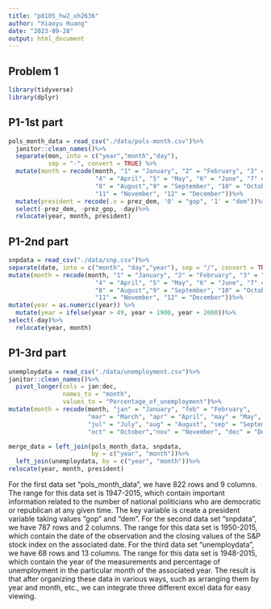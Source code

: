 ```yaml
---
title: "p8105_hw2_xh2636"
author: "Xiaoyu Huang"
date: "2023-09-28"
output: html_document
---
```


## Problem 1
```r
library(tidyverse)
library(dplyr)
```

## P1-1st part
```r
pols_month_data = read_csv("./data/pols-month.csv")%>%
  janitor::clean_names()%>%
  separate(mon, into = c("year","month","day"),
           sep = "-", convert = TRUE) %>% 
  mutate(month = recode(month, "1" = "January", "2" = "February", "3" = "March", 
                        "4" = "April", "5" = "May", "6" = "June", "7" = "July", 
                        "8" = "August","9" = "September", "10" = "October", 
                        "11" = "November", "12" = "December"))%>%
  mutate(president = recode(.x = prez_dem, '0' = "gop", '1' = "dem"))%>%
  select(-prez_dem, -prez_gop, -day)%>%
  relocate(year, month, president)
```

## P1-2nd part
```r
snpdata = read_csv("./data/snp.csv")%>%
separate(date, into = c("month", "day","year"), sep = "/", convert = TRUE)%>%
mutate(month = recode(month, "1" = "January", "2" = "February", "3" = "March", 
                        "4" = "April", "5" = "May", "6" = "June", "7" = "July", 
                        "8" = "August","9" = "September", "10" = "October", 
                        "11" = "November", "12" = "December"))%>%
mutate(year = as.numeric(year)) %>%
  mutate(year = ifelse(year > 49, year + 1900, year + 2000))%>%
select(-day)%>%
  relocate(year, month)
```

## P1-3rd part
```r
unemploydata = read_csv("./data/unemployment.csv")%>%
janitor::clean_names()%>%
  pivot_longer(cols = jan:dec,
               names_to = "month",
               values_to = "Percentage_of_unemployment")%>%
mutate(month = recode(month, "jan" = "January", "feb" = "February", 
                      "mar" = "March", "apr" = "April", "may" = "May", "jun" = "June", 
                      "jul" = "July", "aug" = "August", "sep" = "September", 
                      "oct" = "October","nov" = "November", "dec" = "December"))
```

```r
merge_data = left_join(pols_month_data, snpdata,
                       by = c("year", "month"))%>%
  left_join(unemploydata, by = c("year", "month"))%>%
relocate(year, month, president)
```

For the first data set "pols_month_data", we have 822 rows and 9 columns. The range for this data set is 1947-2015, which contain important information related to the number of national politicians who are democratic or republican at any given time. The key variable is create a president variable taking values "gop" and "dem". For the second data set "snpdata", we have 787 rows and 2 columns. The range for this data set is 1950-2015, which contain the date of the observation and the closing values of the S&P stock index on the associated date. For the third data set "unemploydata", we have 68 rows and 13 columns. The range for this data set is 1948-2015, which contain the year of the measurements and percentage of unemployment in the particular month of the associated year. The result is that after organizing these data in various ways, such as arranging them by year and month, etc., we can integrate three different excel data for easy viewing.


